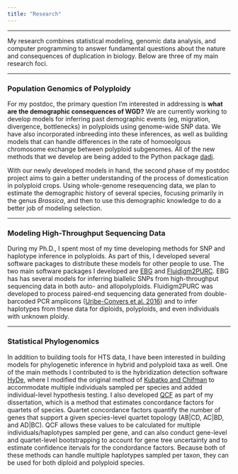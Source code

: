 ```yaml
---
title: "Research"
---
```


----

My research combines statistical modeling, genomic data analysis, 
and computer programming to answer fundamental questions about the nature and consequences of 
duplication in biology. Below are three of my main research foci.

----

### Population Genomics of Polyploidy

For my postdoc, the primary question I'm interested in addressing is 
**what are the demographic consequences of WGD?** We are currently working to 
develop models for inferring past demographic events (eg, migration, divergence, 
bottlenecks) in polyploids using genome-wide SNP data.
We have also incorporated inbreeding into these inferences, as well as building
models that can handle differences in the rate of homoeolgous chromosome exchange between
polyploid subgenomes. All of the new methods that we develop are being added to the Python package
<a href="https://bitbucket.org/gutenkunstlab/dadi" target="_blank">dadi</a>.

With our newly developed models in hand, the second phase of my postdoc project
aims to gain a better understanding of the process of domestication in polyploid
crops. Using whole-genome resequencing data, we plan to estimate the demographic
history of several species, focusing primarily in the genus *Brassica*, and then
to use this demographic knowledge to do a better job of modeling selection.

----

### Modeling High-Throughput Sequencing Data 

During my Ph.D., I spent most of my time developing methods for SNP and haplotype
inference in polyploids. As part of this, I developed several software packages 
to distribute these models for other people to use. The two main software packages I developed are 
<a href="https://github.com/pblischak/polyploid-genotyping" target="_blank">EBG</a> 
and <a href="https://github.com/pblischak/fluidigm2purc" target="_blank">Fluidigm2PURC</a>. 
EBG has has several models for inferring biallelic SNPs from high-throughput sequencing
data in both auto- and allopolyploids. Fluidigm2PURC was developed to process paired-end
sequencing data generated from double-barcoded PCR amplicons 
(<a href="https://doi.org/10.1371/journal.pone.0148203" target="_blank">Uribe-Convers et al. 2016</a>) 
and to infer haplotypes from these data for diploids, polyploids, and even individuals 
with unknown ploidy.

----

### Statistical Phylogenomics

In addition to building tools for HTS data, I have been interested in building models
for phylogenetic inference in hybrid and polyploid taxa as well. One of the main methods
I contributed to is the hybridization detection software 
<a href="https://github.com/HyDe" target="_blank">HyDe</a>, where I modified the original
method of <a href="https://doi.org/10.1101/034348" target="_blank">Kubatko and Chifman</a> 
to accommodate multiple individuals sampled per species and added individual-level hypothesis testing. 
I also developed <a href="https://github.com/pblischak/QCF" target="_blank">QCF</a> 
as part of my dissertation, which is a method that estimates concordance factors 
for quartets of species. Quartet concordance
factors quantify the number of genes that support a given species-level quartet topology
(AB|CD, AC|BD, and AD|BC). QCF allows these values to be calculated for multiple 
individuals/haplotypes sampled per gene, and can also conduct gene-level and quartet-level bootstrapping
to account for gene tree uncertainty and to estimate confidence itervals for the condordance
factors. Because both of these methods can handle multiple haplotypes sampled per taxon, they
can be used for both diploid and polyploid species.